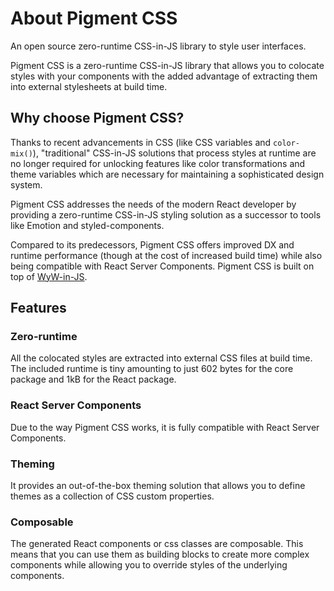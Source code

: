 # About Pigment CSS

<Subtitle>An open source zero-runtime CSS-in-JS library to style user interfaces.</Subtitle>
<Meta name="description" content="An open source zero-runtime CSS-in-JS library to style user interfaces." />

Pigment CSS is a zero-runtime CSS-in-JS library that allows you to colocate styles with your components with the added advantage of extracting them into external stylesheets at build time.

## Why choose Pigment CSS?

Thanks to recent advancements in CSS (like CSS variables and `color-mix()`), "traditional" CSS-in-JS solutions that process styles at runtime are no longer required for unlocking features like color transformations and theme variables which are necessary for maintaining a sophisticated design system.

Pigment CSS addresses the needs of the modern React developer by providing a zero-runtime CSS-in-JS styling solution as a successor to tools like Emotion and styled-components.

Compared to its predecessors, Pigment CSS offers improved DX and runtime performance (though at the cost of increased build time) while also being compatible with React Server Components. Pigment CSS is built on top of [WyW-in-JS](https://wyw-in-js.dev/).

## Features

### Zero-runtime

All the colocated styles are extracted into external CSS files at build time. The included runtime is tiny amounting to just 602 bytes for the core package and 1kB for the React package.

### React Server Components

Due to the way Pigment CSS works, it is fully compatible with React Server Components.

### Theming

It provides an out-of-the-box theming solution that allows you to define themes as a collection of CSS custom properties.

### Composable

The generated React components or css classes are composable. This means that you can use them as building blocks to create more complex components while allowing you to override styles of the underlying components.

